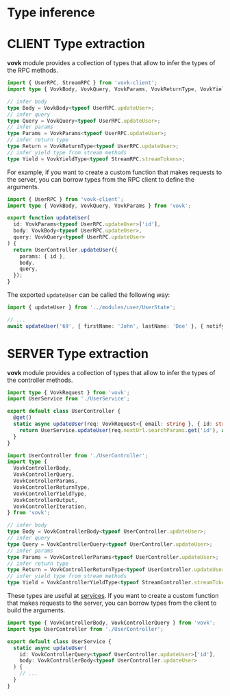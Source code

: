 # Type inference



# CLIENT Type extraction

**vovk** module provides a collection of types that allow to infer the types of the RPC methods.

```ts
import { UserRPC, StreamRPC } from 'vovk-client';
import type { VovkBody, VovkQuery, VovkParams, VovkReturnType, VovkYieldType } from 'vovk';

// infer body
type Body = VovkBody<typeof UserRPC.updateUser>;
// infer query
type Query = VovkQuery<typeof UserRPC.updateUser>;
// infer params
type Params = VovkParams<typeof UserRPC.updateUser>;
// infer return type
type Return = VovkReturnType<typeof UserRPC.updateUser>;
// infer yield type from stream methods
type Yield = VovkYieldType<typeof StreamRPC.streamTokens>;
```

For example, if you want to create a custom function that makes requests to the server, you can borrow types from the RPC client to define the arguments.

```ts filename="src/modules/user/UserState.ts"
import { UserRPC } from 'vovk-client';
import type { VovkBody, VovkQuery, VovkParams } from 'vovk';

export function updateUser(
  id: VovkParams<typeof UserRPC.updateUser>['id'],
  body: VovkBody<typeof UserRPC.updateUser>,
  query: VovkQuery<typeof UserRPC.updateUser>
) {
  return UserController.updateUser({
    params: { id },
    body,
    query,
  });
}
```

The exported `updateUser` can be called the following way:

```ts
import { updateUser } from '../modules/user/UserState';

// ...
await updateUser('69', { firstName: 'John', lastName: 'Doe' }, { notify: 'push' });
```

# SERVER Type extraction

**vovk** module provides a collection of types that allow to infer the types of the controller methods.

```ts filename="src/modules/user/UserController.ts"
import type { VovkRequest } from 'vovk';
import UserService from './UserService';

export default class UserController {
  @get()
  static async updateUser(req: VovkRequest<{ email: string }, { id: string }>, { param }: { param: string }) {
    return UserService.updateUser(req.nextUrl.searchParams.get('id'), await req.json());
  }
}
```

```ts
import UserController from './UserController';
import type {
  VovkControllerBody,
  VovkControllerQuery,
  VovkControllerParams,
  VovkControllerReturnType,
  VovkControllerYieldType,
  VovkControllerOutput,
  VovkControllerIteration,
} from 'vovk';

// infer body
type Body = VovkControllerBody<typeof UserController.updateUser>;
// infer query
type Query = VovkControllerQuery<typeof UserController.updateUser>;
// infer params
type Params = VovkControllerParams<typeof UserController.updateUser>;
// infer return type
type Return = VovkControllerReturnType<typeof UserController.updateUser>;
// infer yield type from stream methods
type Yield = VovkControllerYieldType<typeof StreamController.streamTokens>;
```

These types are useful at [services](/controller/service). If you want to create a custom function that makes requests to the server, you can borrow types from the client to build the arguments.

```ts filename="src/modules/user/UserService.ts"
import type { VovkControllerBody, VovkControllerQuery } from 'vovk';
import type UserController from './UserController';

export default class UserService {
  static async updateUser(
    id: VovkControllerQuery<typeof UserController.updateUser>['id'],
    body: VovkControllerBody<typeof UserController.updateUser>
  ) {
    // ...
  }
}
```

